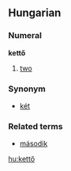 ==Hungarian==
===Numeral===
'''kettő'''

#[[two]]

===Synonym===
*[[két]]

===Related terms===
*[[második]]

[[hu:kettő]]